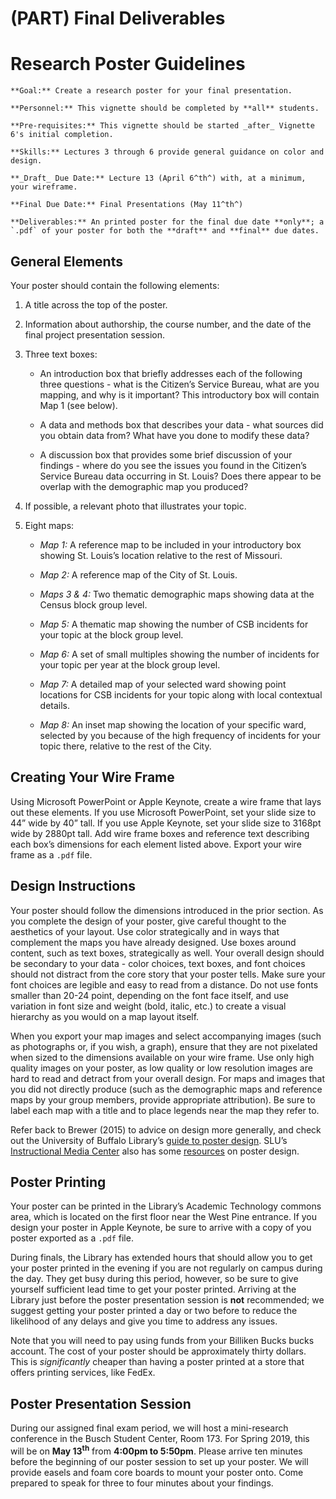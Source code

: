 # (PART) Final Deliverables {-}

# Research Poster Guidelines

```block
**Goal:** Create a research poster for your final presentation.
```

```block
**Personnel:** This vignette should be completed by **all** students. 
```

```block
**Pre-requisites:** This vignette should be started _after_ Vignette 6's initial completion.
```

```block
**Skills:** Lectures 3 through 6 provide general guidance on color and design.
```

```block
**_Draft_ Due Date:** Lecture 13 (April 6^th^) with, at a minimum, your wireframe.

**Final Due Date:** Final Presentations (May 11^th^)
```

```block
**Deliverables:** An printed poster for the final due date **only**; a `.pdf` of your poster for both the **draft** and **final** due dates.
```

## General Elements
Your poster should contain the following elements:

1.  A title across the top of the poster.

2.  Information about authorship, the course number, and the date of the
    final project presentation session.

3.  Three text boxes:

    *  An introduction box that briefly addresses each of the following
        three questions - what is the Citizen's Service Bureau, what are
        you mapping, and why is it important? This introductory box will
        contain Map 1 (see below).

    *  A data and methods box that describes your data - what sources
        did you obtain data from? What have you done to modify these
        data?

    *  A discussion box that provides some brief discussion of your
        findings - where do you see the issues you found in the
        Citizen's Service Bureau data occurring in St. Louis? Does there
        appear to be overlap with the demographic map you produced?

4.  If possible, a relevant photo that illustrates your topic.

5.  Eight maps:

    *  *Map 1:* A reference map to be included in your introductory box showing St. Louis's location relative to the rest of Missouri.

    *  *Map 2:* A reference map of the City of St. Louis.

    *  *Maps 3 & 4:* Two thematic demographic maps showing data at the Census block group level.

    *  *Map 5:* A thematic map showing the number of CSB incidents for your topic at the block group level.

    *  *Map 6:* A set of small multiples showing the number of incidents for your topic per year at the block group level.
        
    *  *Map 7:* A detailed map of your selected ward showing point locations for CSB incidents for your topic along with local contextual details.

    *  *Map 8:* An inset map showing the location of your specific ward, selected by you because of the high frequency of incidents for your topic there, relative to the rest of the City.

## Creating Your Wire Frame

Using Microsoft PowerPoint or Apple Keynote, create a wire frame that lays out these elements. If you use Microsoft PowerPoint, set your slide size to 44" wide by 40" tall. If you use Apple Keynote, set your slide size to 3168pt wide by 2880pt tall. Add wire frame boxes and reference text describing each box's dimensions for each element listed above. Export your wire frame as a `.pdf` file.

## Design Instructions

Your poster should follow the dimensions introduced in the prior section. As you complete the design of your poster, give careful thought to the aesthetics of your layout. Use color strategically and in ways that complement the maps you have already designed. Use boxes around content, such as text boxes, strategically as well. Your overall design should be secondary to your data - color choices, text boxes, and font choices should not distract from the core story that your poster tells. Make sure your font choices are legible and easy to read from a distance. Do not use fonts smaller than 20-24 point, depending on the font face itself, and use variation in font size and weight (bold, italic, etc.) to create a visual hierarchy as you would on a map layout itself.

When you export your map images and select accompanying images (such as photographs or, if you wish, a graph), ensure that they are not pixelated when sized to the dimensions available on your wire frame. Use only high quality images on your poster, as low quality or low resolution images are hard to read and detract from your overall design. For maps and images that you did not directly produce (such as the demographic maps and reference maps by your group members, provide appropriate attribution). Be sure to label each map with a title and to place legends near the map they refer to.

Refer back to Brewer (2015) to advice on design more generally, and check out the University of Buffalo Library's [guide to poster design](http://research.lib.buffalo.edu/poster-presentations). SLU's [Instructional Media
Center](https://www.slu.edu/its/services-and-products/multimedia-services-and-computer-labs/instructional-media-center) also has some [resources](https://sites.google.com/a/slu.edu/creating-posters/?pli=1) on poster design.

## Poster Printing

Your poster can be printed in the Library's Academic Technology commons area, which is located on the first floor near the West Pine entrance. If you design your poster in Apple Keynote, be sure to arrive with a copy of you poster exported as a `.pdf` file.

During finals, the Library has extended hours that should allow you to get your poster printed in the evening if you are not regularly on campus during the day. They get busy during this period, however, so be sure to give yourself sufficient lead time to get your poster printed. Arriving at the Library just before the poster presentation session is **not** recommended; we suggest getting your poster printed a day or two before to reduce the likelihood of any delays and give you time to address any issues.

Note that you will need to pay using funds from your Billiken Bucks bucks account. The cost of your poster should be approximately thirty dollars. This is *significantly* cheaper than having a poster printed at a store that offers printing services, like FedEx.

## Poster Presentation Session

During our assigned final exam period, we will host a mini-research conference in the Busch Student Center, Room 173. For Spring 2019, this will be on **May 13^th^** from **4:00pm to 5:50pm**. Please arrive ten minutes before the beginning of our poster session to set up your poster. We will provide easels and foam core boards to mount your poster onto. Come prepared to speak for three to four minutes about your findings.
